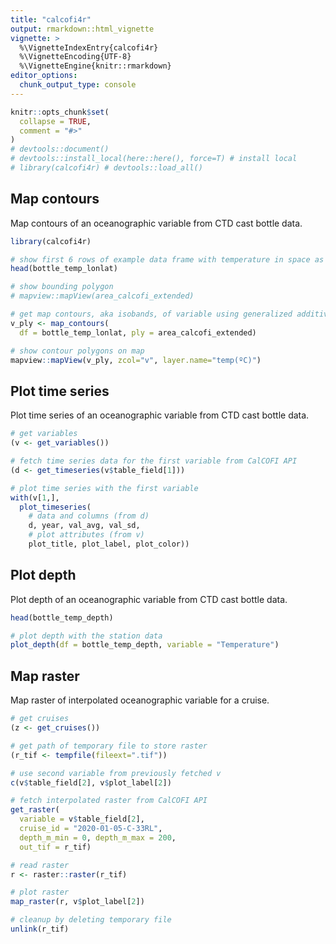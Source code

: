 ```yaml
---
title: "calcofi4r"
output: rmarkdown::html_vignette
vignette: >
  %\VignetteIndexEntry{calcofi4r}
  %\VignetteEncoding{UTF-8}
  %\VignetteEngine{knitr::rmarkdown}
editor_options: 
  chunk_output_type: console
---
```


```r
knitr::opts_chunk$set(
  collapse = TRUE,
  comment = "#>"
)
# devtools::document()
# devtools::install_local(here::here(), force=T) # install local
# library(calcofi4r) # devtools::load_all()
```

## Map contours

Map contours of an oceanographic variable from CTD cast bottle data.

```r
library(calcofi4r)

# show first 6 rows of example data frame with temperature in space as variable
head(bottle_temp_lonlat)

# show bounding polygon
# mapview::mapView(area_calcofi_extended)

# get map contours, aka isobands, of variable using generalized additive model (GAM)
v_ply <- map_contours(
  df = bottle_temp_lonlat, ply = area_calcofi_extended)

# show contour polygons on map 
mapview::mapView(v_ply, zcol="v", layer.name="temp(ºC)")
```

## Plot time series

Plot time series of an oceanographic variable from CTD cast bottle data.

```r
# get variables
(v <- get_variables())

# fetch time series data for the first variable from CalCOFI API
(d <- get_timeseries(v$table_field[1]))

# plot time series with the first variable
with(v[1,],
  plot_timeseries(
    # data and columns (from d)
    d, year, val_avg, val_sd,
    # plot attributes (from v)
    plot_title, plot_label, plot_color))
```

## Plot depth

Plot depth of an oceanographic variable from CTD cast bottle data.

```r
head(bottle_temp_depth)

# plot depth with the station data
plot_depth(df = bottle_temp_depth, variable = "Temperature")
```


## Map raster

Map raster of interpolated oceanographic variable for a cruise.

```r
# get cruises
(z <- get_cruises())

# get path of temporary file to store raster
(r_tif <- tempfile(fileext=".tif"))

# use second variable from previously fetched v
c(v$table_field[2], v$plot_label[2])

# fetch interpolated raster from CalCOFI API
get_raster(
  variable = v$table_field[2],
  cruise_id = "2020-01-05-C-33RL",
  depth_m_min = 0, depth_m_max = 200,
  out_tif = r_tif)

# read raster
r <- raster::raster(r_tif)

# plot raster
map_raster(r, v$plot_label[2])
```

```r
# cleanup by deleting temporary file
unlink(r_tif)
```

